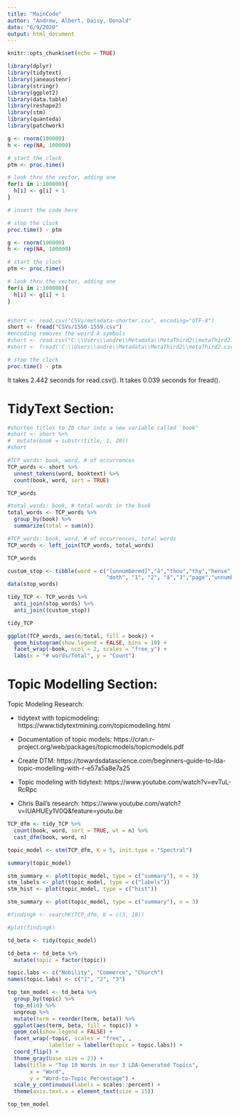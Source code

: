 ```yaml
---
title: "MainCode"
author: "Andrew, Albert, Daisy, Donald"
date: "6/9/2020"
output: html_document
---
```


```r
knitr::opts_chunk$set(echo = TRUE)
```

```r
library(dplyr)
library(tidytext)
library(janeaustenr)
library(stringr)
library(ggplot2)
library(data.table)
library(reshape2)
library(stm)
library(quanteda)
library(patchwork)
```

```r
g <- rnorm(100000)
h <- rep(NA, 100000)

# start the clock
ptm <- proc.time()

# look thru the vector, adding one
for(i in 1:100000){
  h[i] <- g[i] + 1
}

# insert the code here

# stop the clock
proc.time() - ptm
```


```r
g <- rnorm(100000)
h <- rep(NA, 100000)

# start the clock
ptm <- proc.time()

# look thru the vector, adding one
for(i in 1:100000){
  h[i] <- g[i] + 1
}


#short <- read.csv("CSVs/metadata-shorter.csv", encoding="UTF-8")
short <- fread("CSVs/1550-1559.csv")
#encoding removes the weird A symbols
#short <- read.csv("C:\\Users\\andre\\Metadata\\MetaThird2\\metaThird2.csv")
#short <- fread('C:\\Users\\andre\\Metadata\\MetaThird2\\metaThird2.csv')

# stop the clock
proc.time() - ptm
```
It takes 2.442 seconds for read.csv().
It takes 0.039 seconds for fread().

# TidyText Section:

```r
#shorten titles to 20 char into a new variable called 'book'
#short <- short %>%
#  mutate(book = substr(title, 1, 20)) 
#short

#TCP_words: book, word, # of occurrences
TCP_words <- short %>%
  unnest_tokens(word, booktext) %>%
  count(book, word, sort = TRUE)

TCP_words

#total_words: book, # total words in the book
total_words <- TCP_words %>%
  group_by(book) %>%
  summarize(total = sum(n))

#TCP_words: book, word, # of occurrences, total words 
TCP_words <- left_join(TCP_words, total_words)

TCP_words
```

```r
custom_stop <- tibble(word = c("[unnumbered]","ã","thou","thy","hense","\210â", 
                               "doth", "1", "2", "â","3","page","unnumbered"))
data(stop_words)

tidy_TCP <- TCP_words %>%
  anti_join(stop_words) %>%
  anti_join((custom_stop))

tidy_TCP
```

```r
ggplot(TCP_words, aes(n/total, fill = book)) +
  geom_histogram(show.legend = FALSE, bins = 10) +
  facet_wrap(~book, ncol = 2, scales = "free_y") + 
  labs(x = "# words/Total", y = "Count")
```

# Topic Modelling Section: 

Topic Modeling Research:

- tidytext with topicmodeling: 
https://www.tidytextmining.com/topicmodeling.html

- Documentation of topic models: 
https://cran.r-project.org/web/packages/topicmodels/topicmodels.pdf

- Create DTM: 
https://towardsdatascience.com/beginners-guide-to-lda-topic-modelling-with-r-e57a5a8e7a25

- Topic modeling with tidytext: 
https://www.youtube.com/watch?v=evTuL-RcRpc

- Chris Bail's research:
https://www.youtube.com/watch?v=IUAHUEy1V0Q&feature=youtu.be

```r
TCP_dfm <- tidy_TCP %>%
  count(book, word, sort = TRUE, wt = n) %>%
  cast_dfm(book, word, n)

topic_model <- stm(TCP_dfm, K = 5, init.type = "Spectral")
```

```r
summary(topic_model)
```

```r
stm_summary <- plot(topic_model, type = c("summary"), n = 3)
stm_labels <- plot(topic_model, type = c("labels"))
stm_hist <- plot(topic_model, type = c("hist"))
```

```r
stm_summary <- plot(topic_model, type = c("summary"), n = 3)

```

```r
#findingk <- searchK(TCP_dfm, K = c(3, 10))
```

```r
#plot(findingk)
```

```r
td_beta <- tidy(topic_model)

td_beta <- td_beta %>%
  mutate(topic = factor(topic))

topic.labs <- c("Nobility", "Commerce", "Church")
names(topic.labs) <- c("1", "2", "3")

top_ten_model <- td_beta %>%
  group_by(topic) %>%
  top_n(10) %>%
  ungroup %>%
  mutate(term = reorder(term, beta)) %>%
  ggplot(aes(term, beta, fill = topic)) + 
  geom_col(show.legend = FALSE) + 
  facet_wrap(~topic, scales = "free", , 
             labeller = labeller(topic = topic.labs)) + 
  coord_flip() + 
  theme_gray(base_size = 23) + 
  labs(title = "Top 10 Words in our 3 LDA-Generated Topics",
       x = "Word",
       y = "Word-to-Topic Percentage") +
  scale_y_continuous(labels = scales::percent) + 
  theme(axis.text.x = element_text(size = 15))

top_ten_model
```


